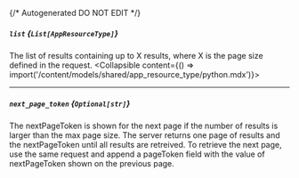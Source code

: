 {/* Autogenerated DO NOT EDIT  */}

##### `list` *{`List[AppResourceType]`}*
The list of results containing up to X results, where X is the page size defined in the request.
<Collapsible content={() => import('/content/models/shared/app_resource_type/python.mdx')}>
</Collapsible>

---
##### `next_page_token` *{`Optional[str]`}*
The nextPageToken is shown for the next page if the number of results is larger than the max page size.
 The server returns one page of results and the nextPageToken until all results are retreived.
 To retrieve the next page, use the same request and append a pageToken field with the value of nextPageToken shown on the previous page.

